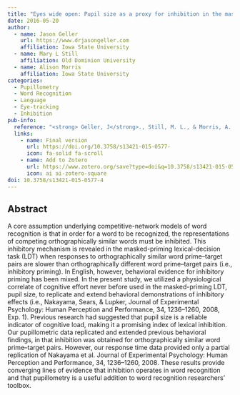 ```yaml
---
title: "Eyes wide open: Pupil size as a proxy for inhibition in the masked-priming paradigm"
date: 2016-05-20
author:
  - name: Jason Geller
    url: https://www.drjasongeller.com
    affiliation: Iowa State University
  - name: Mary L Still
    affiliation: Old Dominion University
  - name: Alison Morris
    affiliation: Iowa State University
categories: 
  - Pupillometry
  - Word Recognition
  - Language
  - Eye-tracking
  - Inhibition
pub-info:
  reference: "<strong> Geller, J</strong>., Still, M. L., & Morris, A. L. (2016). Eyes wide open: Pupil size as a proxy for inhibition in the masked-priming paradigm.<em>Memory & Cognition<em>, 44(4), 554–564. https://doi.org/10.3758/s13421-015-0577-4"
  links:
    - name: Final version
      url: https://doi.org/10.3758/s13421-015-0577-
      icon: fa-solid fa-scroll
    - name: Add to Zotero
      url: https://www.zotero.org/save?type=doi&q=10.3758/s13421-015-0577-4
      icon: ai ai-zotero-square
doi: 10.3758/s13421-015-0577-4
---
```


## Abstract

A core assumption underlying competitive-network models of word recognition is that in order for a word to be recognized, the representations of competing orthographically similar words must be inhibited. This inhibitory mechanism is revealed in the masked-priming lexical-decision task (LDT) when responses to orthographically similar word prime–target pairs are slower than orthographically different word prime–target pairs (i.e., inhibitory priming). In English, however, behavioral evidence for inhibitory priming has been mixed. In the present study, we utilized a physiological correlate of cognitive effort never before used in the masked-priming LDT, pupil size, to replicate and extend behavioral demonstrations of inhibitory effects (i.e., Nakayama, Sears, & Lupker, Journal of Experimental Psychology: Human Perception and Performance, 34, 1236–1260, 2008, Exp. 1). Previous research had suggested that pupil size is a reliable indicator of cognitive load, making it a promising index of lexical inhibition. Our pupillometric data replicated and extended previous behavioral findings, in that inhibition was obtained for orthographically similar word prime–target pairs. However, our response time data provided only a partial replication of Nakayama et al. Journal of Experimental Psychology: Human Perception and Performance, 34, 1236–1260, 2008. These results provide converging lines of evidence that inhibition operates in word recognition and that pupillometry is a useful addition to word recognition researchers’ toolbox.
